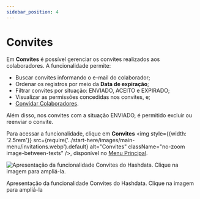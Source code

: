 ```yaml
---
sidebar_position: 4
---
```


# Convites

Em **Convites** é possível gerenciar os convites realizados aos colaboradores.
A funcionalidade permite:
- Buscar convites informando o e-mail do colaborador;
- Ordenar os registros por meio da **Data de expiração**;
- Filtrar convites por situação: ENVIADO, ACEITO e EXPIRADO;
- Visualizar as permissões concedidas nos convites, e;
- [Convidar Colaboradores](/collaborators/#invite-collaborators).

Além disso, nos convites com a situação ENVIADO, é permitido excluir ou reenviar o convite.

Para acessar a funcionalidade, clique em **Convites** <img style={{width: '2.5rem'}}
src={require('../start-here/images/main-menu/invitations.webp').default} alt="Convites"
className="no-zoom image-between-texts" />, disponível no [Menu Principal](/start-here/main-page#main-menu).

![Apresentação da funcionalidade Convites do Hashdata. Clique na imagem para ampliá-la.](./images/invitations.gif
"Apresentação da funcionalidade Convites do Hashdata. Clique na imagem para ampliá-la.")
<p className="image-caption">Apresentação da funcionalidade Convites do Hashdata. Clique na imagem para ampliá-la</p>
